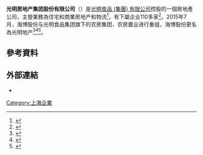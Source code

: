 '''光明房地产集团股份有限公司'''（{{SSE|600708}}）是[[光明食品_(集團)_有限公司|光明食品 (集團) 有限公司]]控股的一個房地產公司，主營業務為住宅和商業房地产和物流<ref>{{cite news |title=公司简介 |url=https://www.bre600708.com/about/index.html |publisher=光明地產}}</ref>，有下屬企业110多家<ref>{{cite news |title=光明房地产集团股份有限公司 |url=https://brightfood.com/default/company?id=42 |publisher=光明食品（集团）有限公司}}</ref>。2015年7月，海博股份与光明食品集团旗下的农房集团、农房置业进行重组，海博股份更名為光明地产<ref>{{cite news |title=营收逐年下滑、负债飙升 光明地产陷入经营困境 |url=https://money.163.com/20/0613/09/FF09PCFA002580S6.html |publisher=界面新闻}}</ref><ref>{{cite news |title=光明地产疯狂拿地现金流剧减 子公司屡陷纠纷 |url=https://finance.huanqiu.com/article/9CaKrnKdR54 |publisher=中国经济网}}</ref><ref>{{cite news |title=光明地产“至暗时刻”：重组5年净利腰斩 |url=http://m.fangchan.com/news/9/2020-05-12/6665858577758229422.html |publisher=中房報}}</ref>。

== 參考資料 ==
{{Reflist|2}}

== 外部連結 ==
*{{official|https://www.bre600708.com/}}

[[Category:上海企業|Category:上海企業]]